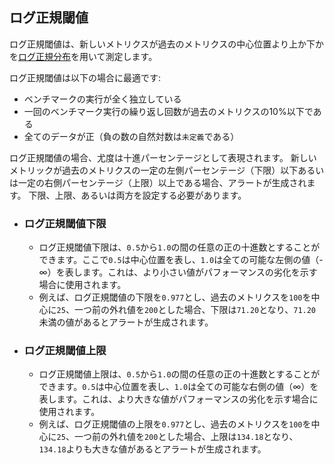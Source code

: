 ## ログ正規閾値

ログ正規閾値は、新しいメトリクスが過去のメトリクスの中心位置より上か下かを[ログ正規分布](https://ja.wikipedia.org/wiki/対数正規分布)を用いて測定します。

ログ正規閾値は以下の場合に最適です:
- ベンチマークの実行が全く独立している
- 一回のベンチマーク実行の繰り返し回数が過去のメトリクスの10%以下である
- 全てのデータが正（負の数の自然対数は`未定義`である）

ログ正規閾値の場合、尤度は十進パーセンテージとして表現されます。
新しいメトリックが過去のメトリクスの一定の左側パーセンテージ（下限）以下あるいは一定の右側パーセンテージ（上限）以上である場合、アラートが生成されます。
下限、上限、あるいは両方を設定する必要があります。

- ### ログ正規閾値下限
  - ログ正規閾値下限は、`0.5`から`1.0`の間の任意の正の十進数とすることができます。ここで`0.5`は中心位置を表し、`1.0`は全ての可能な左側の値（-∞）を表します。これは、より小さい値がパフォーマンスの劣化を示す場合に使用されます。
  - 例えば、ログ正規閾値の下限を`0.977`とし、過去のメトリクスを`100`を中心に`25`、一つ前の外れ値を`200`とした場合、下限は`71.20`となり、`71.20`未満の値があるとアラートが生成されます。
- ### ログ正規閾値上限
  - ログ正規閾値上限は、`0.5`から`1.0`の間の任意の正の十進数とすることができます。`0.5`は中心位置を表し、`1.0`は全ての可能な右側の値（∞）を表します。これは、より大きな値がパフォーマンスの劣化を示す場合に使用されます。
  - 例えば、ログ正規閾値の上限を`0.977`とし、過去のメトリクスを`100`を中心に`25`、一つ前の外れ値を`200`とした場合、上限は`134.18`となり、`134.18`よりも大きな値があるとアラートが生成されます。